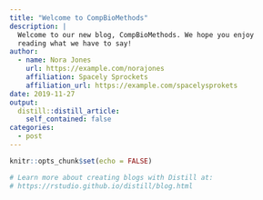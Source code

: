```yaml
---
title: "Welcome to CompBioMethods"
description: |
  Welcome to our new blog, CompBioMethods. We hope you enjoy 
  reading what we have to say!
author:
  - name: Nora Jones 
    url: https://example.com/norajones
    affiliation: Spacely Sprockets
    affiliation_url: https://example.com/spacelysprokets
date: 2019-11-27
output:
  distill::distill_article:
    self_contained: false
categories:
  - post
---
```


```r
knitr::opts_chunk$set(echo = FALSE)

# Learn more about creating blogs with Distill at:
# https://rstudio.github.io/distill/blog.html

```



